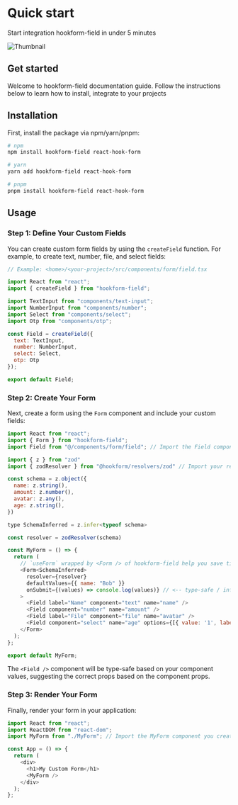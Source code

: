 # Quick start

Start integration hookform-field in under 5 minutes

![Thumbnail](https://raw.githubusercontent.com/duongductrong/hookform-field/master/docs/thumbnail.png)

## Get started

Welcome to hookform-field documentation guide. Follow the instructions below to learn how to install,
integrate to your projects

## Installation

First, install the package via npm/yarn/pnpm:

```bash
# npm
npm install hookform-field react-hook-form

# yarn
yarn add hookform-field react-hook-form

# pnpm
pnpm install hookform-field react-hook-form
```

## Usage

### Step 1: Define Your Custom Fields

You can create custom form fields by using the `createField` function. For example, to create text, number, file, and select fields:

```javascript
// Example: <home>/<your-project>/src/components/form/field.tsx

import React from "react";
import { createField } from "hookform-field";

import TextInput from "components/text-input";
import NumberInput from "components/number";
import Select from "components/select";
import Otp from "components/otp";

const Field = createField({
  text: TextInput,
  number: NumberInput,
  select: Select,
  otp: Otp
});

export default Field;
```

### Step 2: Create Your Form

Next, create a form using the `Form` component and include your custom fields:

```javascript
import React from "react";
import { Form } from "hookform-field";
import Field from "@/components/form/field"; // Import the Field component you created

import { z } from "zod"
import { zodResolver } from "@hookform/resolvers/zod" // Import your resolver from hookform

const schema = z.object({
  name: z.string(),
  amount: z.number(),
  avatar: z.any(),
  age: z.string(),
})

type SchemaInferred = z.infer<typeof schema>

const resolver = zodResolver(schema)

const MyForm = () => {
  return (
    // `useForm` wrapped by <Form /> of hookform-field help you save time define it
    <Form<SchemaInferred>
      resolver={resolver}
      defaultValues={{ name: "Bob" }}
      onSubmit={(values) => console.log(values)} // <-- type-safe / infer type
    >
      <Field label="Name" component="text" name="name" />
      <Field component="number" name="amount" />
      <Field label="File" component="file" name="avatar" />
      <Field component="select" name="age" options={[{ value: '1', label: '1' }, { value: '2', label: '2' }]} />
    </Form>
  );
};

export default MyForm;
```

The `<Field />` component will be type-safe based on your component values, suggesting the correct props based on the component props.

### Step 3: Render Your Form

Finally, render your form in your application:

```javascript
import React from "react";
import ReactDOM from "react-dom";
import MyForm from "./MyForm"; // Import the MyForm component you created

const App = () => {
  return (
    <div>
      <h1>My Custom Form</h1>
      <MyForm />
    </div>
  );
};
```
